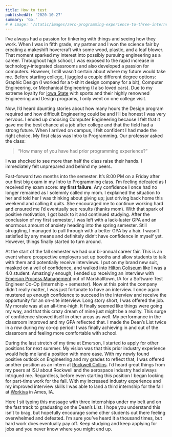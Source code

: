 ```yaml
---
title: How to test
publishedAt: '2020-10-27'
summary: 'Go.'
# # image: '/static/images/zero-programming-experience-to-three-internships/banner.png'
---
```


I’ve always had a passion for tinkering with things and seeing how they work. When I was in fifth grade, my partner and I won the science fair by creating a makeshift hovercraft with some wood, plastic, and a leaf blower. That moment sparked my interest into possibly pursuing engineering as a career. Throughout high school, I was exposed to the rapid increase in technology-integrated classrooms and also developed a passion for computers. However, I still wasn’t certain about where my future would take me. Before starting college, I juggled a couple different degree options: Graphic Design (I worked for a t-shirt design company for a bit), Computer Engineering, or Mechanical Engineering (I also loved cars). Due to my extreme loyalty for [Iowa State](https://www.iastate.edu) with sports and their highly renowned Engineering and Design programs, I only went on one college visit.

Now, I’d heard daunting stories about how many hours the Design program required and how difficult Engineering could be and I’ll be honest I was very nervous. I ended up choosing Computer Engineering because I felt that it gave me the best chance at a job after college and that the field had a strong future. When I arrived on campus, I felt confident I had made the right choice. My first class was Intro to Programming. Our professor asked the class:

> “How many of you have had prior programming experience?”

I was shocked to see more than half the class raise their hands. I immediately felt unprepared and behind my peers.

Fast-forward two months into the semester. It’s 8:00 PM on a Friday after our first big exam in my Intro to Programming class. I’m feeling defeated as I received my exam score: **my first failure**. Any confidence I once had no longer remained as I solemnly called my mom. I explained the situation to her and told her I was thinking about giving up; just driving back home this weekend and calling it quits. She encouraged me to continue working hard and ensured me I’d eventually see results (thanks mom). With that spark of positive motivation, I got back to it and continued studying. After the conclusion of my first semester, I was left with a lack-luster GPA and an enormous amount of anxiety heading into the spring semester. Still struggling, I managed to pull through with a better GPA by a hair. I wasn’t satisfied by any means and definitely didn’t have confidence in myself yet. However, things finally started to turn around.

At the start of the fall semester we had our bi-annual career fair. This is an event where prospective employers set up booths and allow students to talk with them and potentially receive interviews. I put on my brand new suit, masked on a veil of confidence, and walked into [Hilton Coliseum](https://en.wikipedia.org/wiki/Hilton_Coliseum) like I was a 4.0 student. Amazingly enough, I ended up receiving an interview with [Emerson Process Management](https://www2.emersonprocess.com/en-UK/Pages/Home.aspx) out of Marshalltown, IA for a Software Test Engineer Co-Op (internship + semester). Now at this point the company didn’t really matter, I was just fortunate to have an interview. I once again mustered up enough confidence to succeed in the interview and receive the opportunity for an on-site interview. Long story short, I was offered the job. My morale was at an all-time-high. It finally seemed like things were going my way, and that this crazy dream of mine just might be a reality. This surge of confidence showed itself in other areas as well. My performance in the classroom improved and my GPA reflected that. I made the Dean’s List twice in a row during my co-op period! I was finally achieving in and out of the classroom and feeling more comfortable with school.

During the last stretch of my time at Emerson, I started to apply for other positions for next summer. My vision was that this prior industry experience would help me land a position with more ease. With my newly found positive outlook on Engineering and my grades to reflect that, I was offered another position as an intern at [Rockwell Collins](https://www.rockwellcollins.com/). I’d heard great things from my peers at ISU about Rockwell and the aerospace industry had always intrigued me. Regardless, before even starting this position I began looking for part-time work for the fall. With my increased industry experience and my improved interview skills I was able to land a third internship for the fall at [Workiva](https://www.workiva.com/) in Ames, IA.

<!-- ![Banner](/static/images/zero-programming-experience-to-three-internships/banner.png) -->

Here I sit typing this message with three internships under my belt and on the fast track to graduating on the Dean’s List. I hope you understand this isn’t to brag, but hopefully encourage some other students out there feeling overwhelmed and defeated. I’m sure you’ve heard it a thousand times, but hard work does eventually pay off. Keep studying and keep applying for jobs and you never know where you might end up.
